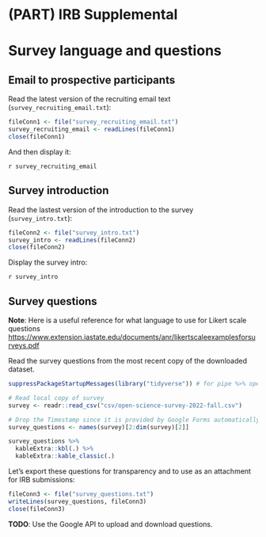 # (PART) IRB Supplemental {-}

# Survey language and questions {-}

## Email to prospective participants {- #email-to-participants}

Read the latest version of the recruiting email text (`survey_recruiting_email.txt`):

```r
fileConn1 <- file("survey_recruiting_email.txt")
survey_recruiting_email <- readLines(fileConn1)
close(fileConn1)
```

And then display it:

`r survey_recruiting_email`

## Survey introduction {-}

Read the lastest version of the introduction to the survey (`survey_intro.txt`):

```r
fileConn2 <- file("survey_intro.txt")
survey_intro <- readLines(fileConn2)
close(fileConn2)
```

Display the survey intro:

`r survey_intro`

## Survey questions {- #survey-questions}

**Note**: Here is a useful reference for what language to use for Likert scale questions <https://www.extension.iastate.edu/documents/anr/likertscaleexamplesforsurveys.pdf>

Read the survey questions from the most recent copy of the downloaded dataset.

```r
suppressPackageStartupMessages(library("tidyverse")) # for pipe %>% operator

# Read local copy of survey
survey <- readr::read_csv("csv/open-science-survey-2022-fall.csv")

# Drop the Timestamp since it is provided by Google Forms automatically
survey_questions <- names(survey)[2:dim(survey)[2]]

survey_questions %>%
  kableExtra::kbl(.) %>%
  kableExtra::kable_classic(.)
```

Let's export these questions for transparency and to use as an attachment for IRB submissions:

```r
fileConn3 <- file("survey_questions.txt")
writeLines(survey_questions, fileConn3)
close(fileConn3)
```

::: {.instr_box}
**TODO**: Use the Google API to upload and download questions.
:::
